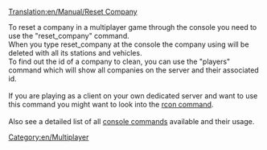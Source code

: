 [[Translation:en/Manual/Reset Company]]


To reset a company in a multiplayer game through the console you need to use the "reset_company" command.<br />
When you type reset_company <company-id> at the console the company using <company-id> will be deleted with all its stations and vehicles.<br />
To find out the id of a company to clean, you can use the "players" command which will show all companies on the server and their associated id.<br /><br />
If you are playing as a client on your own dedicated server and want to use this command you might want to look into the [[en/Rcon command|rcon command]].<br /><br />
Also see a detailed list of all [[en/Manual/Console Commands|console commands]] available and their usage.

[[Category:en/Multiplayer]]